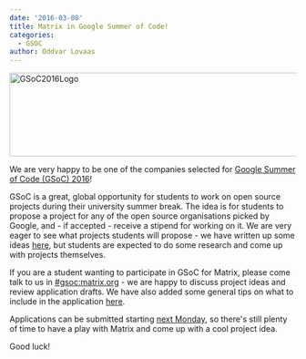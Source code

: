 ```yaml
---
date: '2016-03-08'
title: Matrix in Google Summer of Code!
categories:
  - GSOC
author: Oddvar Lovaas
---
```


<img src="/blog/wp-content/uploads/2016/03/GSoC2016Logo.jpg" alt="GSoC2016Logo" width="920" height="147" class="aligncenter size-full wp-image-1555" />

We are very happy to be one of the companies selected for <a href="https://summerofcode.withgoogle.com/organizations/?sp-page=2">Google Summer of Code (GSoC) 2016</a>!

GSoC is a great, global opportunity for students to work on open source projects during their university summer break. The idea is for students to propose a project for any of the open source organisations picked by Google, and - if accepted - receive a stipend for working on it. We are very eager to see what projects students will propose - we have written up some ideas <a href="https://github.com/matrix-org/GSoC/blob/master/IDEAS.md">here</a>, but students are expected to do some research and come up with projects themselves.

If you are a student wanting to participate in GSoC for Matrix, please come talk to us in <a href="https://vector.im/beta/#/room/#gsoc:matrix.org">#gsoc:matrix.org</a> - we are happy to discuss project ideas and review application drafts. We have also added some general tips on what to include in the application <a href="https://github.com/matrix-org/GSoC#how-do-i-write-my-gsoc-application">here</a>.

Applications can be submitted starting <a href="https://developers.google.com/open-source/gsoc/timeline">next Monday</a>, so there's still plenty of time to have a play with Matrix and come up with a cool project idea.

Good luck!